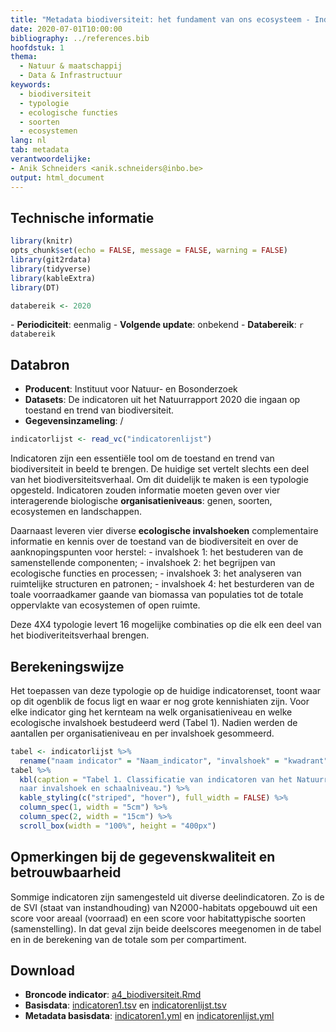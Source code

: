 ```yaml
---
title: "Metadata biodiversiteit: het fundament van ons ecosysteem - Indicatorenset biodiversiteit"
date: 2020-07-01T10:00:00
bibliography: ../references.bib
hoofdstuk: 1
thema:
  - Natuur & maatschappij
  - Data & Infrastructuur
keywords:
  - biodiversiteit
  - typologie
  - ecologische functies
  - soorten
  - ecosystemen
lang: nl
tab: metadata
verantwoordelijke:
- Anik Schneiders <anik.schneiders@inbo.be>
output: html_document
---
```

## Technische informatie

```r
library(knitr)
opts_chunk$set(echo = FALSE, message = FALSE, warning = FALSE)
library(git2rdata)
library(tidyverse)
library(kableExtra)
library(DT)
```

```r
databereik <- 2020
```
\- **Periodiciteit**: eenmalig
\- **Volgende update**: onbekend
\- **Databereik**: `r databereik`

## Databron

- **Producent**: Instituut voor Natuur- en Bosonderzoek
- **Datasets**: De indicatoren uit het Natuurrapport 2020 die ingaan op toestand en trend van biodiversiteit.
- **Gegevensinzameling**: /

```r
indicatorlijst <- read_vc("indicatorenlijst")
```

Indicatoren zijn een essentiële tool om de toestand en trend van biodiversiteit in beeld te brengen.
De huidige set vertelt slechts een deel van het biodiversiteitsverhaal.
Om dit duidelijk te maken is een typologie opgesteld. 
Indicatoren zouden informatie moeten geven over vier interagerende biologische **organisatieniveaus**: genen, soorten, ecosystemen en landschappen.

Daarnaast leveren vier diverse **ecologische invalshoeken** complementaire informatie en kennis over de toestand van de biodiversiteit en over de aanknopingspunten voor herstel:
- invalshoek 1: het bestuderen van de samenstellende componenten;
- invalshoek 2: het begrijpen van ecologische functies en processen;
- invalshoek 3: het analyseren van ruimtelijke structuren en patronen;
- invalshoek 4: het besturderen van de toale voorraadkamer gaande van biomassa van populaties tot de totale oppervlakte van ecosystemen of open ruimte.

Deze 4X4 typologie levert 16 mogelijke combinaties op die elk een deel van het biodiveriteitsverhaal brengen.

## Berekeningswijze

Het toepassen van deze typologie op de huidige indicatorenset, toont waar op dit ogenblik de focus ligt en waar er nog grote kennishiaten zijn. Voor elke indicator ging het kernteam na welk organisatieniveau en welke ecologische invalshoek bestudeerd werd (Tabel 1). Nadien werden de aantallen per organisatieniveau en per invalshoek gesommeerd.

```r
tabel <- indicatorlijst %>%
  rename("naam indicator" = "Naam_indicator", "invalshoek" = "kwadrant")
tabel %>%
  kbl(caption = "Tabel 1. Classificatie van indicatoren van het Natuurrapport
  naar invalshoek en schaalniveau.") %>%
  kable_styling(c("striped", "hover"), full_width = FALSE) %>%
  column_spec(1, width = "5cm") %>%
  column_spec(2, width = "15cm") %>%
  scroll_box(width = "100%", height = "400px")
```

## Opmerkingen bij de gegevenskwaliteit en betrouwbaarheid
Sommige indicatoren zijn samengesteld uit diverse deelindicatoren. 
Zo is de de SVI (staat van instandhouding) van N2000-habitats opgebouwd uit een score voor areaal (voorraad) en een score voor habitattypische soorten (samenstelling). 
In dat geval zijn beide deelscores meegenomen in de tabel en in de berekening van de totale som per compartiment.

## Download

- **Broncode indicator**: [a4_biodiversiteit.Rmd](../a4_biodiversiteit/a4_biodiversiteit.Rmd)
- **Basisdata**: [indicatoren1.tsv](../a4_biodiversiteit/indicatoren1.tsv) en [indicatorenlijst.tsv](../a4_biodiversiteit/indicatorenlijst.tsv)
- **Metadata basisdata**: [indicatoren1.yml](../a4_biodiversiteit/indicatoren1.yml) en [indicatorenlijst.yml](../a4_biodiversiteit/indicatorenlijst.yml)

